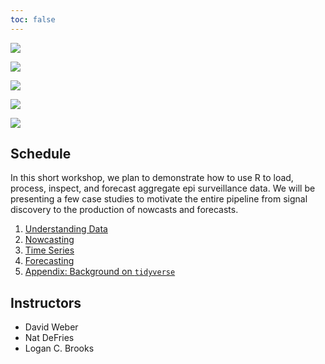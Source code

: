```yaml
---
toc: false
---
```


::: {.grid}


::: {.g-col-12 .g-col-lg-6 .px-5}

![](assets/img/cover-art.svg){fig-align="center"}


::: {layout-ncol=4}
![](assets/img/delphi.jpg)

![](assets/img/cmu.png)

![](assets/img/berkeley.jpg)

![](assets/img/ubc.jpg)
:::


:::

::: {.g-col-12 .g-col-lg-6 .px-5}

## Schedule

In this short workshop, we plan to demonstrate how to use R to load, process,
inspect, and forecast aggregate epi surveillance data. We will be presenting a
few case studies to motivate the entire pipeline from signal discovery to the
production of nowcasts and forecasts.

1. [Understanding Data](slides/day1-morning.qmd)
1. [Nowcasting](slides/day1-afternoon.qmd)
1. [Time Series](slides/day2-morning.qmd)
1. [Forecasting](slides/day2-afternoon.qmd)
1. [Appendix: Background on `tidyverse`](slides/appendix-tidyverse.qmd)

## Instructors

* David Weber
* Nat DeFries
* Logan C. Brooks


:::


:::
